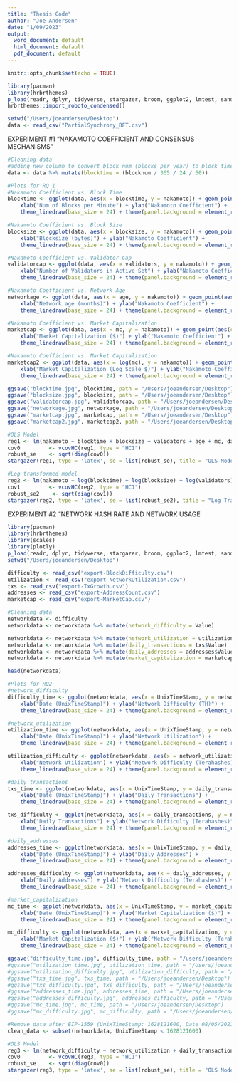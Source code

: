```yaml
---
title: "Thesis Code"
author: "Joe Andersen"
date: "1/09/2023"
output:
  word_document: default
  html_document: default
  pdf_document: default
---
```


```r
knitr::opts_chunk$set(echo = TRUE)
```

```r
library(pacman)
library(hrbrthemes)
p_load(readr, dplyr, tidyverse, stargazer, broom, ggplot2, lmtest, sandwich) #loading packages
hrbrthemes::import_roboto_condensed()

setwd("/Users/joeandersen/Desktop")
data <- read_csv("PartialSynchrony_BFT.csv")
```

EXPERIMENT #1 "NAKAMOTO COEFFICIENT AND CONSENSUS MECHANISMS"
```r
#Cleaning data
#adding new column to convert block num (blocks per year) to block time (blocks per minute)
data <- data %>% mutate(blocktime = (blocknum / 365 / 24 / 60))
```

```r
#Plots for RQ 1
#Nakamoto Coefficient vs. Block Time
blocktime <- ggplot(data, aes(x = blocktime, y = nakamoto)) + geom_point(aes(color = blocktime), show.legend = FALSE) +
    xlab("Num of Blocks per Minute") + ylab("Nakamoto Coefficient") +
    theme_linedraw(base_size = 24) + theme(panel.background = element_rect(fill = 'grey75')) + geom_smooth()

#Nakamoto Coefficient vs. Block Size 
blocksize <- ggplot(data, aes(x = blocksize, y = nakamoto)) + geom_point(aes(color = blocksize), show.legend = FALSE) +
    xlab("Blocksize (bytes)") + ylab("Nakamoto Coefficient") +
    theme_linedraw(base_size = 24) + theme(panel.background = element_rect(fill = 'grey75')) + geom_smooth()

#Nakamoto Coefficient vs. Validator Cap
validatorcap <- ggplot(data, aes(x = validators, y = nakamoto)) + geom_point(aes(color = validators), show.legend = FALSE) +
    xlab("Number of Validators in Active Set") + ylab("Nakamoto Coefficient") +
    theme_linedraw(base_size = 24) + theme(panel.background = element_rect(fill = 'grey75')) + geom_smooth()

#Nakamoto Coefficient vs. Network Age
networkage <- ggplot(data, aes(x = age, y = nakamoto)) + geom_point(aes(color = age), show.legend = FALSE) +
    xlab("Network age (months)") + ylab("Nakamoto Coefficient") +
    theme_linedraw(base_size = 24) + theme(panel.background = element_rect(fill = 'grey75')) + geom_smooth()

#Nakamoto Coefficient vs. Market Capitalization
marketcap <- ggplot(data, aes(x = mc, y = nakamoto)) + geom_point(aes(color = mc), show.legend = FALSE) +
    xlab("Market Capitalization ($)") + ylab("Nakamoto Coefficient") +
    theme_linedraw(base_size = 24) + theme(panel.background = element_rect(fill = 'grey75')) + geom_smooth()

#Nakamoto Coefficient vs. Market Capitalization
marketcap2 <- ggplot(data, aes(x = log(mc), y = nakamoto)) + geom_point(aes(color = mc), show.legend = FALSE) +
    xlab("Market Capitalization (Log Scale $)") + ylab("Nakamoto Coefficient") +
    theme_linedraw(base_size = 24) + theme(panel.background = element_rect(fill = 'grey75')) + geom_smooth()

ggsave("blocktime.jpg", blocktime, path = "/Users/joeandersen/Desktop")
ggsave("blocksize.jpg", blocksize, path = "/Users/joeandersen/Desktop")
ggsave("validatorcap.jpg", validatorcap, path = "/Users/joeandersen/Desktop")
ggsave("networkage.jpg", networkage, path = "/Users/joeandersen/Desktop")
ggsave("marketcap.jpg", marketcap, path = "/Users/joeandersen/Desktop")
ggsave("marketcap2.jpg", marketcap2, path = "/Users/joeandersen/Desktop")
```

```r
#OLS Model
reg1 <- lm(nakamoto ~ blocktime + blocksize + validators + age + mc, data)
cov0         <- vcovHC(reg1, type = "HC1")
robust_se    <- sqrt(diag(cov0))
stargazer(reg1, type = 'latex', se = list(robust_se), title = "OLS Model")

#Log transformed model
reg2 <- lm(nakamoto ~ log(blocktime) + log(blocksize) + log(validators) + log(age) + log(mc), data)
cov1         <- vcovHC(reg2, type = "HC1")
robust_se2    <- sqrt(diag(cov1))
stargazer(reg2, type = 'latex', se = list(robust_se2), title = "Log Transformed OLS Model")
```

EXPERIMENT #2 "NETWORK HASH RATE AND NETWORK USAGE
```r
library(pacman)
library(hrbrthemes)
library(scales)
library(plotly)
p_load(readr, dplyr, tidyverse, stargazer, broom, ggplot2, lmtest, sandwich) #loading packages
setwd("/Users/joeandersen/Desktop")

difficulty <- read_csv("export-BlockDifficulty.csv")
utilization <- read_csv("export-NetworkUtilization.csv")
txs <- read_csv("export-TxGrowth.csv")
addresses <- read_csv("export-AddressCount.csv")
marketcap <- read_csv("export-MarketCap.csv")
```

```r
#Cleaning data
networkdata <- difficulty
networkdata <- networkdata %>% mutate(network_difficulty = Value)

networkdata <- networkdata %>% mutate(network_utilization = utilization$Value)
networkdata <- networkdata %>% mutate(daily_transactions = txs$Value)
networkdata <- networkdata %>% mutate(daily_addresses = addresses$Value)
networkdata <- networkdata %>% mutate(market_capitalization = marketcap$MarketCap)

head(networkdata)
```

```r
#Plots for RQ2
#network_difficulty
difficulty_time <- ggplot(networkdata, aes(x = UnixTimeStamp, y = network_difficulty)) + geom_point(aes(color = network_difficulty), show.legend = FALSE) +
    xlab("Date (UnixTimeStamp)") + ylab("Network Difficulty (TH)") +
    theme_linedraw(base_size = 24) + theme(panel.background = element_rect(fill = 'grey75')) + geom_smooth()

#network_utilization
utilization_time <- ggplot(networkdata, aes(x = UnixTimeStamp, y = network_utilization)) + geom_point(aes(color = network_utilization), show.legend = FALSE) +
    xlab("Date (UnixTimeStamp)") + ylab("Network Utilization") +
    theme_linedraw(base_size = 24) + theme(panel.background = element_rect(fill = 'grey75')) + geom_smooth()

utilization_difficulty <- ggplot(networkdata, aes(x = network_utilization, y = network_difficulty)) + geom_point(aes(color = network_utilization), show.legend = FALSE) +
    xlab("Network Utilization") + ylab("Network Difficulty (Terahashes)") +
    theme_linedraw(base_size = 24) + theme(panel.background = element_rect(fill = 'grey75')) + geom_smooth()

#daily_transactions
txs_time <- ggplot(networkdata, aes(x = UnixTimeStamp, y = daily_transactions)) + geom_point(aes(color = daily_transactions), show.legend = FALSE) +
    xlab("Date (UnixTimeStamp)") + ylab("Daily Transactions") +
    theme_linedraw(base_size = 24) + theme(panel.background = element_rect(fill = 'grey75')) + geom_smooth()

txs_difficulty <- ggplot(networkdata, aes(x = daily_transactions, y = network_difficulty)) + geom_point(aes(color = daily_transactions), show.legend = FALSE) +
    xlab("Daily Transactions") + ylab("Network Difficulty (Terahashes)") +
    theme_linedraw(base_size = 24) + theme(panel.background = element_rect(fill = 'grey75')) + geom_smooth()

#daily_addresses
addresses_time <- ggplot(networkdata, aes(x = UnixTimeStamp, y = daily_addresses)) + geom_point(aes(color = daily_addresses), show.legend = FALSE) +
    xlab("Date (UnixTimeStamp)") + ylab("Daily Addresses") +
    theme_linedraw(base_size = 24) + theme(panel.background = element_rect(fill = 'grey75')) + geom_smooth()

addresses_difficulty <- ggplot(networkdata, aes(x = daily_addresses, y = network_difficulty)) + geom_point(aes(color = daily_addresses), show.legend = FALSE) +
    xlab("Daily Addresses") + ylab("Network Difficulty (Terahashes)") +
    theme_linedraw(base_size = 24) + theme(panel.background = element_rect(fill = 'grey75')) + geom_smooth()

#market_capitalization
mc_time <- ggplot(networkdata, aes(x = UnixTimeStamp, y = market_capitalization)) + geom_point(aes(color = market_capitalization), show.legend = FALSE) +
    xlab("Date (UnixTimeStamp)") + ylab("Market Capitalization ($)") +
    theme_linedraw(base_size = 24) + theme(panel.background = element_rect(fill = 'grey75')) + geom_smooth()

mc_difficulty <- ggplot(networkdata, aes(x = market_capitalization, y = network_difficulty)) + geom_point(aes(color = market_capitalization), show.legend = FALSE) +
    xlab("Market Capitalization ($)") + ylab("Network Difficulty (Terahashes)") +
    theme_linedraw(base_size = 24) + theme(panel.background = element_rect(fill = 'grey75')) + geom_smooth()

ggsave("difficulty_time.jpg", difficulty_time, path = "/users/joeandersen/desktop")
#ggsave("utilization_time.jpg", utilization_time, path = "/Users/joeandersen/Desktop")
#ggsave("utilization_difficulty.jpg", utilization_difficulty, path = "/Users/joeandersen/Desktop")
#ggsave("txs_time.jpg", txs_time, path = "/Users/joeandersen/Desktop")
#ggsave("txs_difficulty.jpg", txs_difficulty, path = "/Users/joeandersen/Desktop")
#ggsave("addresses_time.jpg", addresses_time, path = "/Users/joeandersen/Desktop")
#ggsave("addresses_difficulty.jpg", addresses_difficulty, path = "/Users/joeandersen/Desktop")
#ggsave("mc_time.jpg", mc_time, path = "/Users/joeandersen/Desktop")
#ggsave("mc_difficulty.jpg", mc_difficulty, path = "/Users/joeandersen/Desktop")
```

```r
#Remove data after EIP-1559 (UnixTimeStamp: 1628121600, Date 08/05/2021)
clean_data <- subset(networkdata, UnixTimeStamp < 1628121600)

#OLS Model
reg3 <- lm(network_difficulty ~ network_utilization + daily_transactions + daily_addresses + market_capitalization, networkdata)
cov0         <- vcovHC(reg3, type = "HC1")
robust_se    <- sqrt(diag(cov0))
stargazer(reg3, type = 'latex', se = list(robust_se), title = "OLS Model")
```

